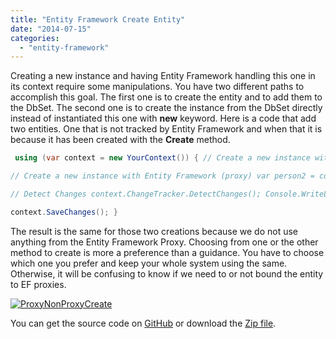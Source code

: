 ```yaml
---
title: "Entity Framework Create Entity"
date: "2014-07-15"
categories: 
  - "entity-framework"
---
```


Creating a new instance and having Entity Framework handling this one in its context require some manipulations. You have two different paths to accomplish this goal. The first one is to create the entity and to add them to the DbSet. The second one is to create the instance from the DbSet directly instead of instantiated this one with **new** keyword. Here is a code that add two entities. One that is not tracked by Entity Framework and when that it is because it has been created with the **Create** method.


```csharp
 using (var context = new YourContext()) { // Create a new instance with Add var person = new Person {Name = "New person with New Keyword",BirthDate = DateTime.Now}; Console.WriteLine("Person non-proxy state: " + context.Entry(person).State); context.Persons.Add(person);// Now Entity Framework added the object but was not tracking anything

// Create a new instance with Entity Framework (proxy) var person2 = context.Persons.Create(); Console.WriteLine("Person proxy state: " + context.Entry(person2).State); person2.Name = "New Person from EF"; person2.BirthDate = DateTime.Now; context.Persons.Add(person2); // Still need to add but EF was tracking changes var x1 = context.Persons.Local.Count(); Console.WriteLine("The count is at " + x1);

// Detect Changes context.ChangeTracker.DetectChanges(); Console.WriteLine("Person non-proxy state: " + context.Entry(person).State); Console.WriteLine("Person proxy state: " + context.Entry(person2).State); var x2 = context.Persons.Local.Count(); Console.WriteLine("The count is at " + x2);

context.SaveChanges(); } 
```

The result is the same for those two creations because we do not use anything from the Entity Framework Proxy. Choosing from one or the other method to create is more a preference than a guidance. You have to choose which one you prefer and keep your whole system using the same. Otherwise, it will be confusing to know if we need to or not bound the entity to EF proxies.

[![ProxyNonProxyCreate](http://patrickdesjardins.com/blog/wp-content/uploads/2014/07/ProxyNonProxyCreate.png)](http://patrickdesjardins.com/blog/entity-framework-create-entity/proxynonproxycreate)

You can get the source code on [GitHub](https://github.com/MrDesjardins/EntityFrameworkTestConsole/tree/57dd76464002943f8aa44d21f53b2c3197d47531) or download the [Zip file](https://github.com/MrDesjardins/EntityFrameworkTestConsole/archive/57dd76464002943f8aa44d21f53b2c3197d47531.zip).
